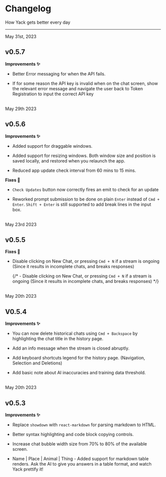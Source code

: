  
<div className='prose dark:prose-invert prose-zinc w-full mx-auto mt-16 text-center'>

# Changelog

<p className="text-center">How Yack gets better every day</p>

---

May 31st, 2023

## v0.5.7

**Improvements ✨**

- Better Error messaging for when the API fails.

- If for some reason the API key is invalid when on the chat screen, show the relevant error message and navigate the user back to Token Registration to input the correct API key

<br />
May 29th 2023

## v0.5.6

**Improvements ✨**

- Added support for draggable windows.

- Added support for resizing windows. Both window size and position is saved locally, and restored when you relaunch the app.

- Reduced app update check interval from 60 mins to 15 mins.

**Fixes 🔧**

- `Check Updates` button now correctly fires an emit to check for an update

- Reworked prompt submission to be done on plain `Enter` instead of `Cmd + Enter`. `Shift + Enter` is still supported to add break lines in the input box.

<br />
May 23rd 2023

## v0.5.5

**Fixes 🔧**

- Disable clicking on New Chat, or pressing `Cmd + N` if a stream is ongoing (Since it results in incomplete chats, and breaks responses)

  {/* - Disable clicking on New Chat, or pressing `Cmd + N` if a stream is ongoing (Since it results in incomplete chats, and breaks responses) */}

<br />
May 20th 2023

## V0.5.4

**Improvements ✨**

- You can now delete historical chats using `Cmd + Backspace` by highlighting the chat title in the history page.

- Add an info message when the stream is closed abruptly.

- Add keyboard shortcuts legend for the history page. (Navigation, Selection and Deletions)

- Add basic note about AI inaccuracies and training data threshold.

<br />
May 20th 2023

## v0.5.3

**Improvements ✨**

- Replace `showdown` with `react-markdown` for parsing markdown to HTML.

- Better syntax highlighting and code block copying controls.

- Increase chat bubble width size from 70% to 80% of the available screen.

- Name | Place | Animal | Thing - Added support for markdown table renders. Ask the AI to give you answers in a table format, and watch Yack prettify it!

</div>
